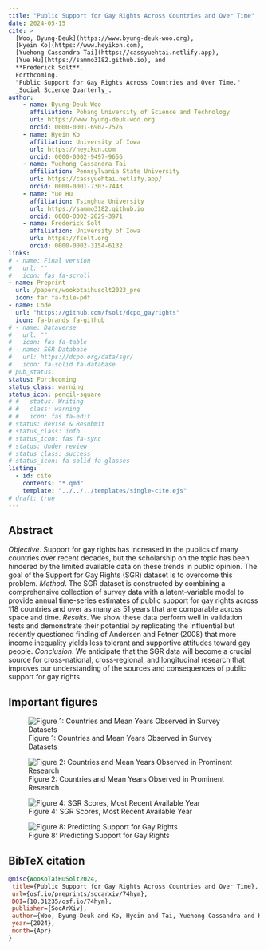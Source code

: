 ```yaml
---
title: "Public Support for Gay Rights Across Countries and Over Time"
date: 2024-05-15
cite: >
  [Woo, Byung-Deuk](https://www.byung-deuk-woo.org),
  [Hyein Ko](https://www.heyikon.com),
  [Yuehong Cassandra Tai](https://cassyuehtai.netlify.app), 
  [Yue Hu](https://sammo3182.github.io), and
  **Frederick Solt**. 
  Forthcoming.
  "Public Support for Gay Rights Across Countries and Over Time."
  _Social Science Quarterly_.
author:
    - name: Byung-Deuk Woo
      affiliation: Pohang University of Science and Technology
      url: https://www.byung-deuk-woo.org
      orcid: 0000-0001-6902-7576 
    - name: Hyein Ko
      affiliation: University of Iowa
      url: https://heyikon.com
      orcid: 0000-0002-9497-9656      
    - name: Yuehong Cassandra Tai
      affiliation: Pennsylvania State University
      url: https://cassyuehtai.netlify.app/
      orcid: 0000-0001-7303-7443
    - name: Yue Hu
      affiliation: Tsinghua University
      url: https://sammo3182.github.io
      orcid: 0000-0002-2829-3971
    - name: Frederick Solt
      affiliation: University of Iowa
      url: https://fsolt.org
      orcid: 0000-0002-3154-6132
links:
# - name: Final version
#   url: ""
#   icon: fas fa-scroll
- name: Preprint
  url: /papers/wookotaihusolt2023_pre
  icon: far fa-file-pdf
- name: Code
  url: "https://github.com/fsolt/dcpo_gayrights"
  icon: fa-brands fa-github
# - name: Dataverse
#   url: ""
#   icon: fas fa-table
# - name: SGR Database
#   url: https://dcpo.org/data/sgr/
#   icon: fa-solid fa-database
# pub_status:
status: Forthcoming
status_class: warning
status_icon: pencil-square
# #   status: Writing
# #   class: warning
# #   icon: fas fa-edit
# status: Revise & Resubmit
# status_class: info
# status_icon: fas fa-sync
# status: Under review
# status_class: success
# status_icon: fa-solid fa-glasses
listing:
  - id: cite
    contents: "*.qmd"
    template: "../../../templates/single-cite.ejs"
# draft: true
---
```


::: {#cite}
:::

## Abstract

_Objective_. Support for gay rights has increased in the publics of many countries over recent decades, but the scholarship on the topic has been hindered by the limited available data on these trends in public opinion. The goal of the Support for Gay Rights (SGR) dataset is to overcome this problem. _Method_. The SGR dataset is constructed by combining a comprehensive collection of survey data with a latent-variable model to provide annual time-series estimates of public support for gay rights across 118 countries and over as many as 51 years that are comparable across space and time. _Results_. We show these data perform well in validation tests and demonstrate their potential by replicating the influential but recently questioned finding of Andersen and Fetner (2008) that more income inequality yields less tolerant and supportive attitudes toward gay people. _Conclusion_. We anticipate that the SGR data will become a crucial source for cross-national, cross-regional, and longitudinal research that improves our understanding of the sources and consequences of public support for gay rights.

## Important figures

![Figure 1: Countries and Mean Years Observed in Survey Datasets](gayrights_fig1.png)

![Figure 2: Countries and Mean Years Observed in Prominent Research](gayrights_fig2.png)

![Figure 4: SGR Scores, Most Recent Available Year](gayrights_fig4.png)

![Figure 8: Predicting Support for Gay Rights](gayrights_fig8.png)

## BibTeX citation

```bibtex
@misc{WooKoTaiHuSolt2024,
 title={Public Support for Gay Rights Across Countries and Over Time},
 url={osf.io/preprints/socarxiv/74hym},
 DOI={10.31235/osf.io/74hym},
 publisher={SocArXiv},
 author={Woo, Byung-Deuk and Ko, Hyein and Tai, Yuehong Cassandra and Hu, Yue and Solt, Frederick},
 year={2024},
 month={Apr}
}
```
